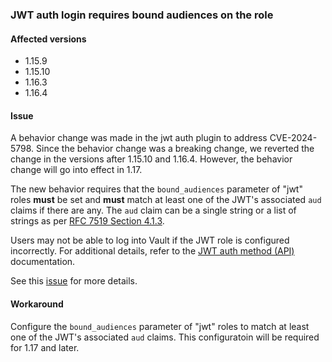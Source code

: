 ### JWT auth login requires bound audiences on the role

#### Affected versions

- 1.15.9
- 1.15.10
- 1.16.3
- 1.16.4

#### Issue
A behavior change was made in the jwt auth plugin to address CVE-2024-5798.
Since the behavior change was a breaking change, we reverted the change in
the versions after 1.15.10 and 1.16.4. However, the behavior change will go
into effect in 1.17.

The new behavior requires that the `bound_audiences` parameter of "jwt" roles
**must** be set and **must** match at least one of the JWT's associated `aud` claims if there are any. 
The `aud` claim can be a single string or a list of strings as per
[RFC 7519 Section 4.1.3](https://datatracker.ietf.org/doc/html/rfc7519#section-4.1.3).

Users may not be able to log into Vault if the JWT role is configured
incorrectly. For additional details, refer to the
[JWT auth method (API)](/vault/api-docs/auth/jwt) documentation.

See this [issue](https://github.com/hashicorp/vault/issues/27343) for more details.

#### Workaround

Configure the `bound_audiences` parameter of "jwt" roles to match at least one
of the JWT's associated `aud` claims. This configuratoin will be required for
1.17 and later.

